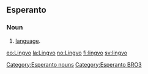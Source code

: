 ==Esperanto==
===Noun===
{{eo-noun}}
# [[language]].

[[Category:Esperanto nouns]]
[[Category:Esperanto BRO3]]

[[eo:Lingvo]]
[[la:Lingvo]]
[[no:Lingvo]]
[[fi:lingvo]]
[[sv:lingvo]]